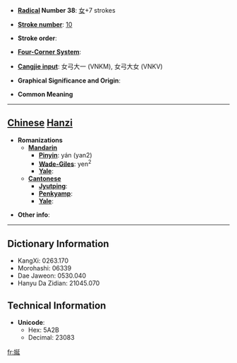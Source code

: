 * '''[[Wiktionary:Chinese radical index| Radical]] Number 38''': [[Wiktionary:Chinese radical index 女|女]]+7 strokes

* '''[[Wiktionary:Chinese total strokes index|Stroke number]]''': [[Wiktionary:Chinese total strokes index 10|10]]

* '''Stroke order''': 

* '''[[Wiktionary:Chinese four corner index|Four-Corner System]]''': 

* '''[[Wiktionary:Chinese Cangjie index|Cangjie input]]''': 女弓大一 (VNKM), 女弓大女 (VNKV)

* '''Graphical Significance and Origin''': 

* '''Common Meaning'''

----

== [[Chinese]] [[Hanzi]] ==

* '''Romanizations'''
** '''[[Mandarin]]'''
*** '''[[Pinyin]]''': yán (yan2)
*** '''[[Wade-Giles]]''': yen<sup>2</sup>
*** '''[[Yale]]''': 
** '''[[Cantonese]]'''
*** '''[[Jyutping]]''':
*** '''[[Penkyamp]]''': 
*** '''[[Yale]]''': 

* '''Other info''': 

----

== Dictionary Information ==

* KangXi: 0263.170
* Morohashi: 06339
* Dae Jaweon: 0530.040
* Hanyu Da Zidian: 21045.070

== Technical Information ==

* '''Unicode''':
** Hex: 5A2B
** Decimal: 23083

[[fr:娫]]